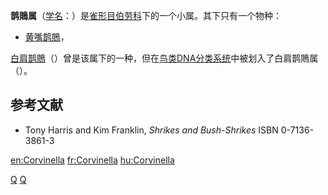 {{Automatic taxobox
| taxon = Corvinella
| image = Flickr - tj.haslam - Yellow-billed Shrike (Corvinella corvina).jpg
| image_caption = [[黄嘴鹊鵙|黄嘴鹊鵙]]
| authority = Lesson, 1830
| subdivision_ranks = [[种_(生物)|种]]
| subdivision = 
黄嘴鹊鵙 ''C. corvina''
}}
'''鹊鵙属'''（[[学名|学名]]：{{lang|la|''Corvinella''}}）是[[雀形目|雀形目]][[伯劳科|伯劳科]]下的一个小属。其下只有一个物种：

* [[黄嘴鹊鵙|黄嘴鹊鵙]]，{{lang|la|''Corvinella corvina''}}

[[白肩鹊鵙|白肩鹊鵙]]（{{lang|la|''Urolestes melanoleucus''}}）曾是该属下的一种，但在[[鸟类DNA分类系统|鸟类DNA分类系统]]中被划入了白肩鹊鵙属（{{lang|la|''Urolestes''}}）。

== 参考文献 ==
* Tony Harris and Kim Franklin, ''Shrikes and Bush-Shrikes'' ISBN 0-7136-3861-3
{{Taxonbar|from=Q3845995}}

[[Category:伯劳科|Q]]
[[Category:鹊鵙属|Q]]

[[en:Corvinella|en:Corvinella]]
[[fr:Corvinella|fr:Corvinella]]
[[hu:Corvinella|hu:Corvinella]]